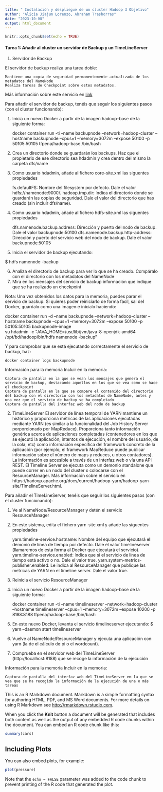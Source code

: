 ```yaml
---
title: " Instalación y despliegue de un cluster Hadoop 3 Objetivo"
author: "Alicia Jiajun Lorenzo, Abraham Trashorras"
date: "2023-10-08"
output: html_document
---
```


```r
knitr::opts_chunk$set(echo = TRUE)
```

#### Tarea 1: Añadir al cluster un servidor de Backup y un TimeLineServer
1. Servidor de Backup

El servidor de backup realiza una tarea doble:

    Mantiene una copia de seguridad permanentemente actualizada de los metadatos del NameNode
    Realiza tareas de Checkpoint sobre estos metadatos.

Más información sobre este servicio en [link](https://hadoop.apache.org/docs/stable3/hadoop-project-dist/hadoop-hdfs/HdfsUserGuide.html#Backup_Node)

 \textbf{Importante: Antes de iniciar el servicio de backup inicia el cluster, ve al NameNode y obten una captura de pantalla el la que se vean los ficheros del directorio de metadatos del NameNode (dentro de current).}
 
 <kbd>
  <a href="/home/alourido/Desktop/Master_de_big_data_USC/Computing_technologies_for_big_data/practices/1_Hadoop_cluster/images/metadatos_namenode.png" target="_blank"></a>
</kbd>
    

Para añadir el servidor de backup, tenéis que seguir los siguientes pasos (con el cluster funcionando):

1. Inicia un nuevo Docker a partir de la imagen hadoop-base de la siguiente forma:
 

      docker container run -ti --name backupnode --network=hadoop-cluster --hostname backupnode --cpus=1 --memory=3072m --expose 50100 -p 50105:50105 tfpena/hadoop-base /bin/bash

2. Crea un directorio donde se guardarán los backups. Haz que el propietario de ese directorio sea hdadmin y crea dentro del mismo la carpeta dfs/name

3. Como usuario hdadmin, añade al fichero core-site.xml las siguentes propiedades

    fs.defaultFS: Nombre del filesystem por defecto. Dale el valor hdfs://namenode:9000/.
    hadoop.tmp.dir: Indica el directorio donde se guardarán las copias de seguridad. Dale el valor del directorio que has creado (sin incluir dfs/name).

4. Como usuario hdadmin, añade al fichero hdfs-site.xml las siguentes propiedades

    dfs.namenode.backup.address: Dirección y puerto del nodo de backup. Dale el valor backupnode:50100
    dfs.namenode.backup.http-address:  Dirección y puerto del servicio web del nodo de backup. Dale el valor backupnode:50105

5. Inicia el servidor de backup ejecutando:

    
  $ hdfs namenode -backup

6. Analiza el directorio de backup para ver lo que se ha creado. Compáralo con el directorio con los metadatos del NameNode
7. Mira en los mensajes del servicio de backup información que indique que se ha realizado un checkpoint

Nota: Una vez obtenidos los datos para la memoria, puedes parar el servicio de backup. Si quieres poder reiniciarlo de forma facil, sal del Docker, guárdalo como una imagen e inícialo haciendo:

docker container run -d --name backupnode --network=hadoop-cluster --hostname backupnode --cpus=1 --memory=3072m --expose 50100 -p 50105:50105 backupnode-image \
su hdadmin -c "JAVA_HOME=/usr/lib/jvm/java-8-openjdk-amd64 /opt/bd/hadoop/bin/hdfs namenode -backup"

Y para comprobar que se está ejecutando correctamente el servicio de backup, haz:


    docker container logs backupnode

Información para la memoria
Incluir en la memoria:

    Captura de pantalla en la que se vean los mensajes que genera el servicio de backup, destacando aquellos en los que se vea como se hace el checkpoint
    Captura de pantalla en la que se compare el contenido del directorio del backup con el directorio con los metadatos de NameNode, antes y una vez que el servicio de backup se ha completado
    Captura de pantalla del interfaz web del nodo de backup

2. TimeLineServer
El servidor de línea temporal de YARN mantiene un histórico y proporciona métricas de las aplicaciones ejecutadas mediante YARN (es similar a la funcionalidad del Job History Server porporcionado por MapReduce).
Proporciona tanto información genérica acerca de aplicaciones completadas (contenedores en los que se ejecutó la aplicación, intentos de ejecución, el nombre del usuario, de la cola, etc)  como información específica del framework concreto de la aplicación (por ejemplo, el framework MapReduce puede publicar información sobre el número de maps y reduces, u otros contadores). La información es accesible a través de un interfaz web o vía una API REST.
El Timeline Server se ejecuta como un demonio standalone que puede correr en un nodo del cluster o colocarse con el ResourceManager. Más información sobre el servicio en https://hadoop.apache.org/docs/current/hadoop-yarn/hadoop-yarn-site/TimelineServer.html.

Para añadir el TimeLineServer, tenéis que seguir los siguientes pasos (con el cluster funcionando):

1. Ve al NameNode/ResourceManager y detén el servicio ResourceManager
2. En este sistema, edita el fichero yarn-site.xml y añade las siguentes propiedades

    yarn.timeline-service.hostname: Nombre del equipo que ejecutará el demonio de línea de tiempo por defecto. Dale el valor timelineserver (llamaremos de esta forma al Docker que ejecutará el servicio).
    yarn.timeline-service.enabled: Indica que si el servicio de linea de tiempo está activo o no. Dale el valor true.
    yarn.system-metrics-publisher.enabled: Le indica al ResourceManager que publique las metricas de YARN en el timeline server. Dale el valor true.

3. Reinicia el servicio ResourceManager
3. Inicia un nuevo Docker a partir de la imagen hadoop-base de la siguiente forma:
 

    docker container run -ti --name timelineserver --network=hadoop-cluster --hostname timelineserver --cpus=1 --memory=3072m --expose 10200 -p 8188:8188 tfpena/hadoop-base /bin/bash

4. En este nuevo Docker, levanta el servicio timelineserver ejecutando:
$ yarn --daemon start timelineserver
5. Vuelve al NameNode/ResourceManager y ejecuta una aplicación con yarn (la de el cálculo de pi o el wordcount).
6. Comprueba en el servidor web del TimeLineServer (http://localhost:8188) que se recoge la información de la ejecución

Información para la memoria
Incluir en la memoria:

    Captura de pantalla del interfaz web del TimeLineServer en la que se vea que se ha recogido la información de la ejecución de una o más tareas




This is an R Markdown document. Markdown is a simple formatting syntax for authoring HTML, PDF, and MS Word documents. For more details on using R Markdown see <http://rmarkdown.rstudio.com>.

When you click the **Knit** button a document will be generated that includes both content as well as the output of any embedded R code chunks within the document. You can embed an R code chunk like this:

```r
summary(cars)
```

## Including Plots

You can also embed plots, for example:

```r
plot(pressure)
```

Note that the `echo = FALSE` parameter was added to the code chunk to prevent printing of the R code that generated the plot.
